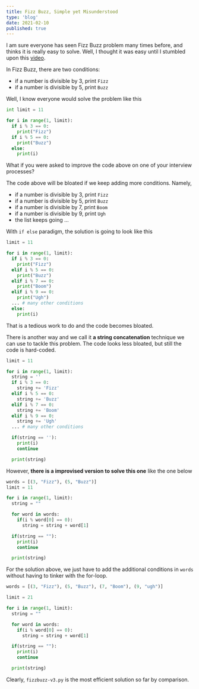 ```yaml
---
title: Fizz Buzz, Simple yet Misunderstood
type: 'blog'
date: 2021-02-10
published: true
---
```


I am sure everyone has seen Fizz Buzz problem many times before, and thinks it is really easy to solve.
Well, I thought it was easy until I stumbled upon this [video](https://www.youtube.com/watch?v=QPZ0pIK_wsc).

In Fizz Buzz, there are two conditions:

- if a number is divisible by 3, print `Fizz`
- if a number is divisible by 5, print `Buzz`

Well, I know everyone would solve the problem like this

```python:title=fizzbuzz.py
int limit = 11

for i in range(1, limit):
  if i % 3 == 0:
    print("Fizz")
  if i % 5 == 0:
    print("Buzz")
  else:
    print(i)
```

What if you were asked to improve the code above on one of your interview processes?

The code above will be bloated if we keep adding more conditions. Namely,

- if a number is divisible by 3, print `Fizz`
- if a number is divisible by 5, print `Buzz`
- if a number is divisible by 7, print `Boom`
- if a number is divisible by 9, print `Ugh`
- the list keeps going ...

With `if else` paradigm, the solution is going to look like this

```python:title=ifelse-fizzbuzz.py
limit = 11

for i in range(1, limit):
  if i % 3 == 0:
    print("Fizz")
  elif i % 5 == 0:
    print("Buzz")
  elif i % 7 == 0:
    print("Boom")
  elif i % 9 == 0:
    print("Ugh")
  ... # many other conditions
  else:
    print(i)
```

That is a tedious work to do and the code becomes bloated.

There is another way and we call it **a string concatenation** technique we can use to tackle this problem.
The code looks less bloated, but still the code is hard-coded.

```python:title=string-concatenation-fizzbuzz.py
limit = 11

for i in range(1, limit):
  string = ''
  if i % 3 == 0:
    string += 'Fizz'
  elif i % 5 == 0:
    string += 'Buzz'
  elif i % 7 == 0:
    string += 'Boom'
  elif i % 9 == 0:
    string += 'Ugh'
  ... # many other conditions

  if(string == ''):
    print(i)
    continue

  print(string)
```

However, **there is a improvised version to solve this one** like the one below

```python:title=fizzbuzz-v2.py
words = [(3, "Fizz"), (5, "Buzz")]
limit = 11

for i in range(1, limit):
  string = ""

  for word in words:
    if(i % word[0] == 0):
      string = string + word[1]

  if(string == ""):
    print(i)
    continue

  print(string)
```

For the solution above, we just have to add the additional conditions in `words` without having to tinker with the for-loop.

```python:title=fizzbuzz-v3.py
words = [(3, "Fizz"), (5, "Buzz"), (7, "Boom"), (9, "ugh")]

limit = 21

for i in range(1, limit):
  string = ""

  for word in words:
    if(i % word[0] == 0):
      string = string + word[1]

  if(string == ""):
    print(i)
    continue

  print(string)
```

Clearly, `fizzbuzz-v3.py` is the most efficient solution so far by comparison.
